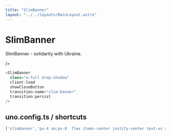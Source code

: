 ```yaml
---
title: "SlimBanner"
layout: "../../layouts/MainLayout.astro"
---
```


# SlimBanner

SlimBanner - solidarity with Ukraine.

<div class="component-preview">
  <SlimBanner
    class="w-full drop-shadow"
    client:load
    showCloseButton
    transition:name="slim-banner"
    transition:persist
    
  />
</div>

```js
<SlimBanner
  class="w-full drop-shadow"
  client:load
  showCloseButton
  transition:name="slim-banner"
  transition:persist
/>
```

## uno.config.ts / shortcuts
```js
['slimbanner','px-4 sm:px-8  flex items-center justify-center text-xs sm:text-base leading-none relative bg-gray-100  z-2 px-4 py-3 sm:(text-base px-8) text-blue-700 print-hidden'],
```
